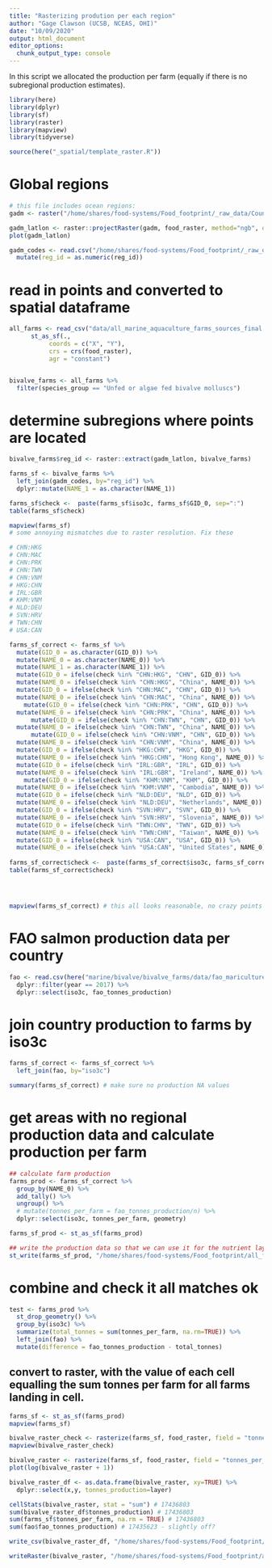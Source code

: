 ```yaml
---
title: "Rasterizing prodution per each region"
author: "Gage Clawson (UCSB, NCEAS, OHI)"
date: "10/09/2020"
output: html_document
editor_options: 
  chunk_output_type: console
---
```



In this script we allocated the production per farm (equally if there is no subregional production estimates). 

```r

library(here)
library(dplyr)
library(sf)
library(raster)
library(mapview)
library(tidyverse)

source(here("_spatial/template_raster.R"))


```


# Global regions

```r

# this file includes ocean regions:
gadm <- raster("/home/shares/food-systems/Food_footprint/_raw_data/Country_regions/gadm36mol_pyfill_10km.tif")

gadm_latlon <- raster::projectRaster(gadm, food_raster, method="ngb", over=TRUE)
plot(gadm_latlon)

gadm_codes <- read.csv("/home/shares/food-systems/Food_footprint/_raw_data/Country_regions/gadm_reg_codes.csv") %>% 
  mutate(reg_id = as.numeric(reg_id))

```

# read in points and converted to spatial dataframe
```r

all_farms <- read_csv("data/all_marine_aquaculture_farms_sources_final.csv") %>%
      st_as_sf(., 
           coords = c("X", "Y"),
           crs = crs(food_raster), 
           agr = "constant")  


bivalve_farms <- all_farms %>%
  filter(species_group == "Unfed or algae fed bivalve molluscs")


```


# determine subregions where points are located

```r

bivalve_farms$reg_id <- raster::extract(gadm_latlon, bivalve_farms) 

farms_sf <- bivalve_farms %>%
  left_join(gadm_codes, by="reg_id") %>%
  dplyr::mutate(NAME_1 = as.character(NAME_1)) 

farms_sf$check <-  paste(farms_sf$iso3c, farms_sf$GID_0, sep=":")
table(farms_sf$check)

mapview(farms_sf)
# some annoying mismatches due to raster resolution. Fix these

# CHN:HKG
# CHN:MAC
# CHN:PRK
# CHN:TWN
# CHN:VNM
# HKG:CHN
# IRL:GBR
# KHM:VNM
# NLD:DEU
# SVN:HRV
# TWN:CHN
# USA:CAN

farms_sf_correct <- farms_sf %>%
  mutate(GID_0 = as.character(GID_0)) %>%
  mutate(NAME_0 = as.character(NAME_0)) %>%
  mutate(NAME_1 = as.character(NAME_1)) %>%
  mutate(GID_0 = ifelse(check %in% "CHN:HKG", "CHN", GID_0)) %>%
  mutate(NAME_0 = ifelse(check %in% "CHN:HKG", "China", NAME_0)) %>%
  mutate(GID_0 = ifelse(check %in% "CHN:MAC", "CHN", GID_0)) %>%
  mutate(NAME_0 = ifelse(check %in% "CHN:MAC", "China", NAME_0)) %>%
    mutate(GID_0 = ifelse(check %in% "CHN:PRK", "CHN", GID_0)) %>%
  mutate(NAME_0 = ifelse(check %in% "CHN:PRK", "China", NAME_0)) %>%
      mutate(GID_0 = ifelse(check %in% "CHN:TWN", "CHN", GID_0)) %>%
  mutate(NAME_0 = ifelse(check %in% "CHN:TWN", "China", NAME_0)) %>%
      mutate(GID_0 = ifelse(check %in% "CHN:VNM", "CHN", GID_0)) %>%
  mutate(NAME_0 = ifelse(check %in% "CHN:VNM", "China", NAME_0)) %>%
  mutate(GID_0 = ifelse(check %in% "HKG:CHN", "HKG", GID_0)) %>%
  mutate(NAME_0 = ifelse(check %in% "HKG:CHN", "Hong Kong", NAME_0)) %>%
  mutate(GID_0 = ifelse(check %in% "IRL:GBR", "IRL", GID_0)) %>%
  mutate(NAME_0 = ifelse(check %in% "IRL:GBR", "Ireland", NAME_0)) %>% 
    mutate(GID_0 = ifelse(check %in% "KHM:VNM", "KHM", GID_0)) %>%
  mutate(NAME_0 = ifelse(check %in% "KHM:VNM", "Cambodia", NAME_0)) %>%  
  mutate(GID_0 = ifelse(check %in% "NLD:DEU", "NLD", GID_0)) %>%
  mutate(NAME_0 = ifelse(check %in% "NLD:DEU", "Netherlands", NAME_0)) %>%  
  mutate(GID_0 = ifelse(check %in% "SVN:HRV", "SVN", GID_0)) %>%
  mutate(NAME_0 = ifelse(check %in% "SVN:HRV", "Slovenia", NAME_0)) %>%
  mutate(GID_0 = ifelse(check %in% "TWN:CHN", "TWN", GID_0)) %>%
  mutate(NAME_0 = ifelse(check %in% "TWN:CHN", "Taiwan", NAME_0)) %>%  
  mutate(GID_0 = ifelse(check %in% "USA:CAN", "USA", GID_0)) %>%
  mutate(NAME_0 = ifelse(check %in% "USA:CAN", "United States", NAME_0))  
  
farms_sf_correct$check <-  paste(farms_sf_correct$iso3c, farms_sf_correct$GID_0, sep=":")
table(farms_sf_correct$check)




mapview(farms_sf_correct) # this all looks reasonable, no crazy points
```


# FAO salmon production data per country
```r

fao <- read.csv(here("marine/bivalve/bivalve_farms/data/fao_mariculture_bivalve.csv")) %>%
  dplyr::filter(year == 2017) %>%
  dplyr::select(iso3c, fao_tonnes_production)

```


# join country production to farms by iso3c

```r

farms_sf_correct <- farms_sf_correct %>%
  left_join(fao, by="iso3c")

summary(farms_sf_correct) # make sure no production NA values

```

# get areas with no regional production data and calculate production per farm

```r

## calculate farm production
farms_prod <- farms_sf_correct %>%
  group_by(NAME_0) %>%
  add_tally() %>%
  ungroup() %>%
  # mutate(tonnes_per_farm = fao_tonnes_production/n) %>%
  dplyr::select(iso3c, tonnes_per_farm, geometry)

farms_sf_prod <- st_as_sf(farms_prod)

## write the production data so that we can use it for the nutrient layer. 
st_write(farms_sf_prod, "/home/shares/food-systems/Food_footprint/all_food_systems/dataprep/aquaculture/marine/bivalve/updated/prod_data_by_cell_iso3c.shp", delete_dsn = TRUE) ## overwrite file if already there

```

# combine and check it all matches ok

```r

test <- farms_prod %>%
  st_drop_geometry() %>%
  group_by(iso3c) %>%
  summarize(total_tonnes = sum(tonnes_per_farm, na.rm=TRUE)) %>%
  left_join(fao) %>%
  mutate(difference = fao_tonnes_production - total_tonnes)


```

## convert to raster, with the value of each cell equalling the sum tonnes per farm for all farms landing in cell.

```r

farms_sf <- st_as_sf(farms_prod)
mapview(farms_sf)

bivalve_raster_check <- rasterize(farms_sf, food_raster, field = "tonnes_per_farm", fun=sum)
mapview(bivalve_raster_check)

bivalve_raster <- rasterize(farms_sf, food_raster, field = "tonnes_per_farm", fun=sum, background=0)
plot(log(bivalve_raster + 1))

bivalve_raster_df <- as.data.frame(bivalve_raster, xy=TRUE) %>%
  dplyr::select(x,y, tonnes_production=layer)

cellStats(bivalve_raster, stat = "sum") # 17436803
sum(bivalve_raster_df$tonnes_production) # 17436803
sum(farms_sf$tonnes_per_farm, na.rm = TRUE) # 17436803
sum(fao$fao_tonnes_production) # 17435623 - slightly off? 

write_csv(bivalve_raster_df, "/home/shares/food-systems/Food_footprint/all_food_systems/dataprep/aquaculture/marine/bivalve/updated/bivalve_farm_updated.csv")

writeRaster(bivalve_raster, "/home/shares/food-systems/Food_footprint/all_food_systems/dataprep/aquaculture/marine/production/rasters/bivalve_production_rast.tif")

```
